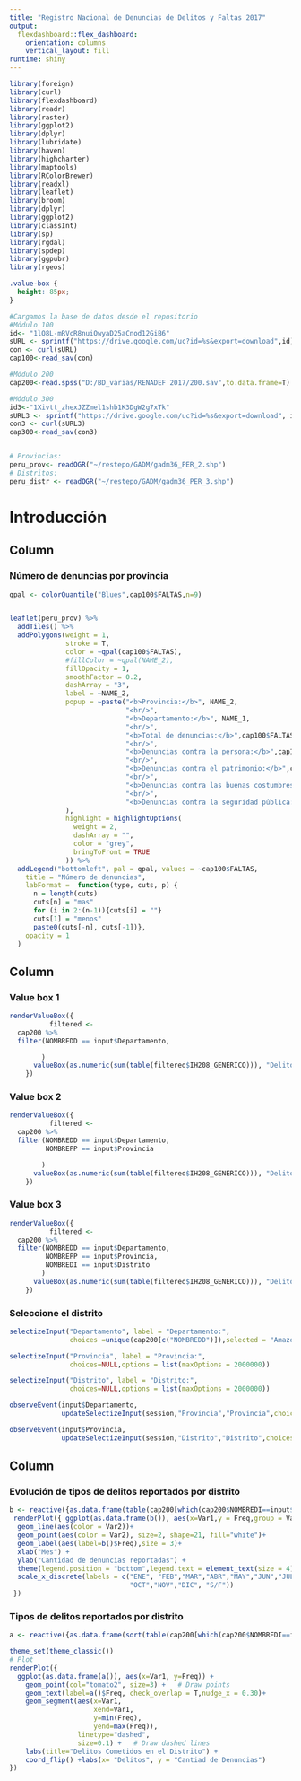 ```yaml
---
title: "Registro Nacional de Denuncias de Delitos y Faltas 2017"
output: 
  flexdashboard::flex_dashboard:
    orientation: columns
    vertical_layout: fill
runtime: shiny
---
```

  
```r
library(foreign)
library(curl)
library(flexdashboard)
library(readr)
library(raster)
library(ggplot2)
library(dplyr)
library(lubridate)
library(haven)
library(highcharter)
library(maptools)  
library(RColorBrewer) 
library(readxl)
library(leaflet)
library(broom)
library(dplyr)
library(ggplot2)
library(classInt) 
library(sp)
library(rgdal)
library(spdep) 
library(ggpubr)
library(rgeos)
```

```css
.value-box {
  height: 85px;
}

```

```r
#Cargamos la base de datos desde el repositorio
#Módulo 100
id<- "1lQ8L-mRVcR8nuiOwyaD25aCnod12GiB6"
sURL <- sprintf("https://drive.google.com/uc?id=%s&export=download",id)
con <- curl(sURL)
cap100<-read_sav(con)

#Módulo 200
cap200<-read.spss("D:/BD_varias/RENADEF 2017/200.sav",to.data.frame=T)

#Módulo 300
id3<-"1Xivtt_zhexJZZmel1shb1K3DgW2g7xTk"
sURL3 <- sprintf("https://drive.google.com/uc?id=%s&export=download", id3)
con3 <- curl(sURL3)
cap300<-read_sav(con3)


# Provincias:
peru_prov<- readOGR("~/restepo/GADM/gadm36_PER_2.shp")
# Distritos:
peru_distr <- readOGR("~/restepo/GADM/gadm36_PER_3.shp")

```

Introducción
===================================================================

Column {.sidebar data-width=350}
-----------------------------------------------------------------------
  
### Número de denuncias por provincia
  
```r

qpal <- colorQuantile("Blues",cap100$FALTAS,n=9)


leaflet(peru_prov) %>%
  addTiles() %>%
  addPolygons(weight = 1,
              stroke = T,
              color = ~qpal(cap100$FALTAS),
              #fillColor = ~qpal(NAME_2),
              fillOpacity = 1,
              smoothFactor = 0.2,
              dashArray = "3",
              label = ~NAME_2,
              popup = ~paste("<b>Provincia:</b>", NAME_2,
                             "<br/>",
                             "<b>Departamento:</b>", NAME_1,
                             "<br/>",
                             "<b>Total de denuncias:</b>",cap100$FALTAS,
                             "<br/>",
                             "<b>Denuncias contra la persona:</b>",cap100$FALTAS_A,
                             "<br/>",
                             "<b>Denuncias contra el patrimonio:</b>",cap100$FALTAS_B,
                             "<br/>",
                             "<b>Denuncias contra las buenas costumbres:</b>",cap100$FALTAS_C,
                             "<br/>",
                             "<b>Denuncias contra la seguridad pública:</b>",cap100$FALTAS_D
              ),
              highlight = highlightOptions(
                weight = 2,
                dashArray = "",
                color = "grey",
                bringToFront = TRUE
              )) %>%
  addLegend("bottomleft", pal = qpal, values = ~cap100$FALTAS,
    title = "Número de denuncias",
    labFormat =  function(type, cuts, p) {
      n = length(cuts) 	
      cuts[n] = "mas" 
      for (i in 2:(n-1)){cuts[i] = ""} 	
      cuts[1] = "menos" 
      paste0(cuts[-n], cuts[-1])},
    opacity = 1
  )


```

Column {data-width=300, data-height=600}
-----------------------------------------------------------------------

### Value box 1

```r


renderValueBox({         
          filtered <- 
  cap200 %>%    
  filter(NOMBREDD == input$Departamento,              

        )          
      valueBox(as.numeric(sum(table(filtered$IH208_GENERICO))), "Delitos totales por departamento", icon = "fa-balance-scale", color = "navy")   
    })


```


### Value box 2
```r
renderValueBox({         
          filtered <- 
  cap200 %>%    
  filter(NOMBREDD == input$Departamento,              
         NOMBREPP == input$Provincia     

        )          
      valueBox(as.numeric(sum(table(filtered$IH208_GENERICO))), "Delitos totales por provincia", icon = "fa-balance-scale", color = "blue")   
    })


```

### Value box 3
```r
renderValueBox({         
          filtered <- 
  cap200 %>%    
  filter(NOMBREDD == input$Departamento,              
         NOMBREPP == input$Provincia,      
         NOMBREDI == input$Distrito
        )          
      valueBox(as.numeric(sum(table(filtered$IH208_GENERICO))), "Delitos totales por distrito", icon ="fa-balance-scale", color = "purple")   
    })


```


### Seleccione el distrito
```r
selectizeInput("Departamento", label = "Departamento:",
               choices =unique(cap200[c("NOMBREDD")]),selected = "Amazonas")

selectizeInput("Provincia", label = "Provincia:",
               choices=NULL,options = list(maxOptions = 2000000))

selectizeInput("Distrito", label = "Distrito:",
               choices=NULL,options = list(maxOptions = 2000000))

observeEvent(input$Departamento,
             updateSelectizeInput(session,"Provincia","Provincia",choices=cap200$NOMBREPP[cap200$NOMBREDD==input$Departamento], server = TRUE))

observeEvent(input$Provincia,
             updateSelectizeInput(session,"Distrito","Distrito",choices=cap200$NOMBREDI[cap200$NOMBREPP==input$Provincia & cap200$NOMBREDD==input$Departamento], server = TRUE))
```




Column {data-width=500}
-----------------------------------------------------------------------
### Evolución de tipos de delitos reportados por distrito
```r

b <- reactive({as.data.frame(table(cap200[which(cap200$NOMBREDI==input$Distrito),]$IH203_MES,cap200[which(cap200$NOMBREDI==input$Distrito),]$IH208_GENERICO ))})
 renderPlot({ ggplot(as.data.frame(b()), aes(x=Var1,y = Freq,group = Var2 ))+
  geom_line(aes(color = Var2))+
  geom_point(aes(color = Var2), size=2, shape=21, fill="white")+
  geom_label(aes(label=b()$Freq),size = 3)+
  xlab("Mes") +   
  ylab("Cantidad de denuncias reportadas") + 
  theme(legend.position = "bottom",legend.text = element_text(size = 4))+
  scale_x_discrete(labels = c("ENE", "FEB","MAR","ABR","MAY","JUN","JUL","AGO","SET",
                              "OCT","NOV","DIC", "S/F"))
 })

```   
  
### Tipos de delitos reportados por distrito

```r
a <- reactive({as.data.frame(sort(table(cap200[which(cap200$NOMBREDI==input$Distrito),]$IH208_GENERICO),decreasing = T))})

theme_set(theme_classic())
# Plot
renderPlot({
  ggplot(as.data.frame(a()), aes(x=Var1, y=Freq)) +
    geom_point(col="tomato2", size=3) +   # Draw points
    geom_text(label=a()$Freq, check_overlap = T,nudge_x = 0.30)+
    geom_segment(aes(x=Var1,
                     xend=Var1,
                     y=min(Freq),
                     yend=max(Freq)),
                 linetype="dashed",
                 size=0.1) +   # Draw dashed lines
    labs(title="Delitos Cometidos en el Distrito") +
    coord_flip() +labs(x= "Delitos", y = "Cantiad de Denuncias")
})

```